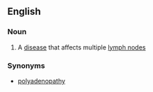 ==English==

===Noun===
{{en-noun|polyadenoses}}

#{{medicine}} A [[disease]] that affects multiple [[lymph node]]s

===Synonyms===
*[[polyadenopathy]]